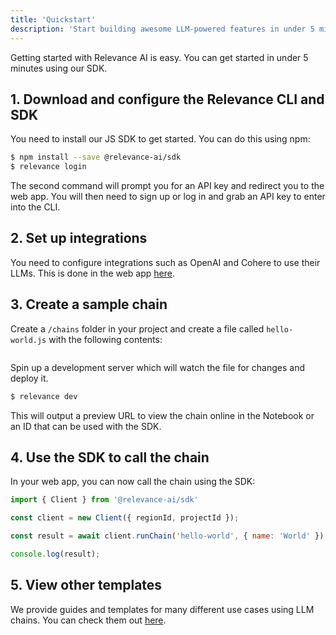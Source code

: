 ```yaml
---
title: 'Quickstart'
description: 'Start building awesome LLM-powered features in under 5 minutes'
---
```


Getting started with Relevance AI is easy. You can get started in under 5 minutes using our SDK.

## 1. Download and configure the Relevance CLI and SDK

You need to install our JS SDK to get started. You can do this using npm:

```bash
$ npm install --save @relevance-ai/sdk
$ relevance login
```

The second command will prompt you for an API key and redirect you to the web app. You will then need to sign up or log in and grab an API key to enter into the CLI.

## 2. Set up integrations

You need to configure integrations such as OpenAI and Cohere to use their LLMs. This is done in the web app [here](https://chain.relevanceai.com/api).

## 3. Create a sample chain

Create a `/chains` folder in your project and create a file called `hello-world.js` with the following contents:

```js

```

Spin up a development server which will watch the file for changes and deploy it.

```bash
$ relevance dev
```

This will output a preview URL to view the chain online in the Notebook or an ID that can be used with the SDK.

## 4. Use the SDK to call the chain

In your web app, you can now call the chain using the SDK:

```js
import { Client } from '@relevance-ai/sdk'

const client = new Client({ regionId, projectId });

const result = await client.runChain('hello-world', { name: 'World' });

console.log(result);
```

## 5. View other templates

We provide guides and templates for many different use cases using LLM chains. You can check them out [here](https://chain.relevanceai.com/templates).

